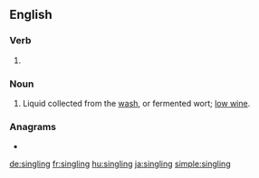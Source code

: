 ==English==

===Verb===
{{head|en|present participle}}

# {{present participle of|single|lang=en|nocat=1}}

===Noun===
{{en-noun}}

# {{lb|en|distilling}} Liquid collected from the [[wash]], or fermented wort; [[low wine]].

===Anagrams===
* {{l|en|slinging}}

[[de:singling]]
[[fr:singling]]
[[hu:singling]]
[[ja:singling]]
[[simple:singling]]